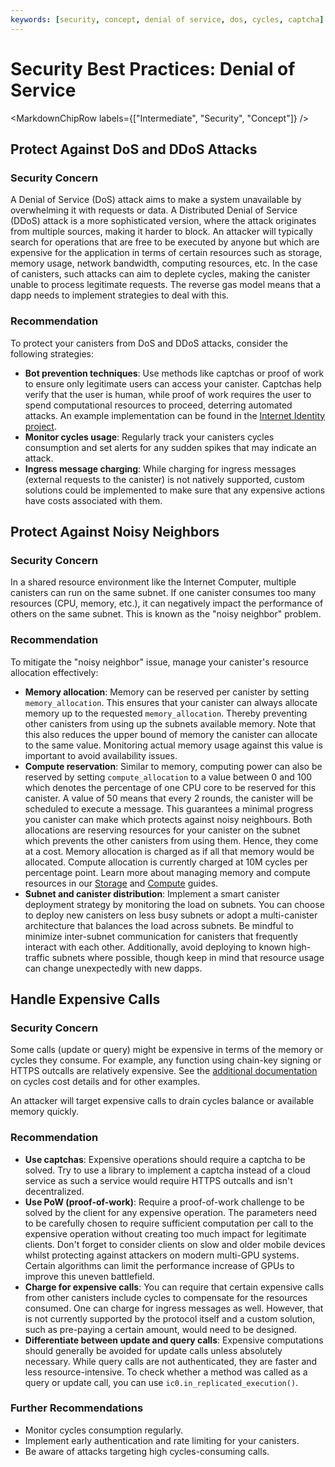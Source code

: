 ```yaml
---
keywords: [security, concept, denial of service, dos, cycles, captcha]
---
```



# Security Best Practices: Denial of Service

<MarkdownChipRow labels={["Intermediate", "Security", "Concept"]} />


## Protect Against DoS and DDoS Attacks

### Security Concern

A Denial of Service (DoS) attack aims to make a system unavailable by overwhelming it with requests or data. A Distributed Denial of Service (DDoS) attack is a more sophisticated version, where the attack originates from multiple sources, making it harder to block. An attacker will typically search for operations that are free to be executed by anyone but which are expensive for the application in terms of certain resources such as storage, memory usage, network bandwidth, computing resources, etc. In the case of canisters, such attacks can aim to deplete cycles, making the canister unable to process legitimate requests. The reverse gas model means that a dapp needs to implement strategies to deal with this.

### Recommendation

To protect your canisters from DoS and DDoS attacks, consider the following strategies:
* **Bot prevention techniques**: Use methods like captchas or proof of work to ensure only legitimate users can access your canister. Captchas help verify that the user is human, while proof of work requires the user to spend computational resources to proceed, deterring automated attacks. An example implementation can be found in the [Internet Identity project](https://github.com/dfinity/internet-identity).
* **Monitor cycles usage**: Regularly track your canisters cycles consumption and set alerts for any sudden spikes that may indicate an attack.
* **Ingress message charging**: While charging for ingress messages (external requests to the canister) is not natively supported, custom solutions could be implemented to make sure that any expensive actions have costs associated with them.

## Protect Against Noisy Neighbors

### Security Concern

In a shared resource environment like the Internet Computer, multiple canisters can run on the same subnet. If one canister consumes too many resources (CPU, memory, etc.), it can negatively impact the performance of others on the same subnet. This is known as the "noisy neighbor" problem.

### Recommendation

To mitigate the "noisy neighbor" issue, manage your canister's resource allocation effectively:
* **Memory allocation**: Memory can be reserved per canister by setting `memory_allocation`. This ensures that your canister can always allocate memory up to the requested `memory_allocation`. Thereby preventing other canisters from using up the subnets available memory. Note that this also reduces the upper bound of memory the canister can allocate to the same value. Monitoring actual memory usage against this value is important to avoid availability issues.
* **Compute reservation**: Similar to memory, computing power can also be reserved by setting `compute_allocation` to a value between 0 and 100 which denotes the percentage of one CPU core to be reserved for this canister. A value of 50 means that every 2 rounds, the canister will be scheduled to execute a message. This guarantees a minimal progress you canister can make which protects against noisy neighbours. Both allocations are reserving resources for your canister on the subnet which prevents the other canisters from using them. Hence, they come at a cost. Memory allocation is charged as if all that memory would be allocated. Compute allocation is currently charged at 10M cycles per percentage point.
Learn more about managing memory and compute resources in our [Storage](https://internetcomputer.org/docs/current/developer-docs/gas-cost#storage) and [Compute](https://internetcomputer.org/docs/current/developer-docs/gas-cost#execution) guides.
* **Subnet and canister distribution**: Implement a smart canister deployment strategy by monitoring the load on subnets. You can choose to deploy new canisters on less busy subnets or adopt a multi-canister architecture that balances the load across subnets. Be mindful to minimize inter-subnet communication for canisters that frequently interact with each other. Additionally, avoid deploying to known high-traffic subnets where possible, though keep in mind that resource usage can change unexpectedly with new dapps.

## Handle Expensive Calls

### Security Concern

Some calls (update or query) might be expensive in terms of the memory or cycles they consume. For example, any function using chain-key signing or HTTPS outcalls are relatively expensive. See the [additional documentation](https://internetcomputer.org/docs/current/developer-docs/gas-cost#special-features) on cycles cost details and for other examples.

An attacker will target expensive calls to drain cycles balance or available memory quickly.

### Recommendation

* **Use captchas**: Expensive operations should require a captcha to be solved. Try to use a library to implement a captcha instead of a cloud service as such a service would require HTTPS outcalls and isn't decentralized.
* **Use PoW (proof-of-work)**: Require a proof-of-work challenge to be solved by the client for any expensive operation. The parameters need to be carefully chosen to require sufficient computation per call to the expensive operation without creating too much impact for legitimate clients. Don't forget to consider clients on slow and older mobile devices whilst protecting against attackers on modern multi-GPU systems. Certain algorithms can limit the performance increase of GPUs to improve this uneven battlefield.
* **Charge for expensive calls**: You can require that certain expensive calls from other canisters include cycles to compensate for the resources consumed. One can charge for ingress messages as well. However, that is not currently supported by the protocol itself and a custom solution, such as pre-paying a certain amount, would need to be designed.
* **Differentiate between update and query calls**: Expensive computations should generally be avoided for update calls unless absolutely necessary. While query calls are not authenticated, they are faster and less resource-intensive. To check whether a method was called as a query or update call, you can use `ic0.in_replicated_execution()`.

### Further Recommendations

- Monitor cycles consumption regularly.
- Implement early authentication and rate limiting for your canisters.
- Be aware of attacks targeting high cycles-consuming calls.
